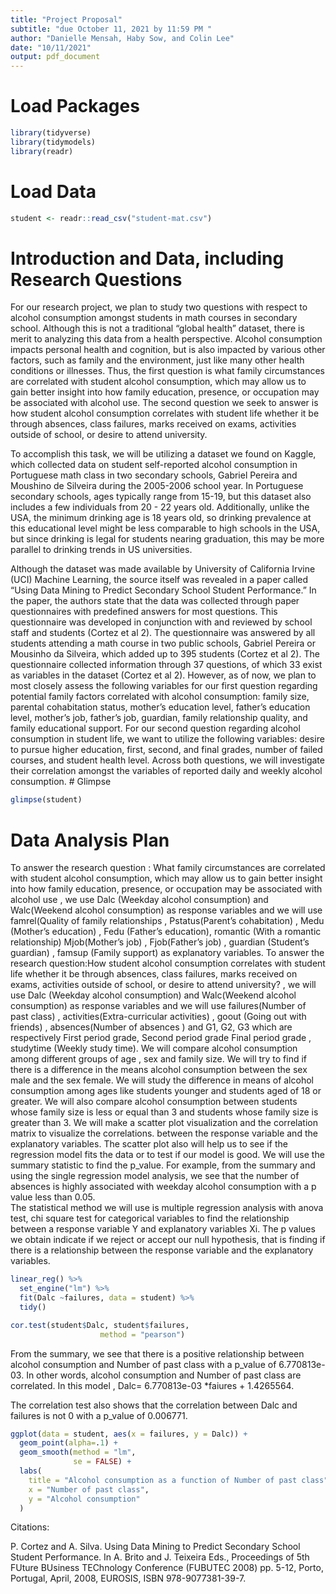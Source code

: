 ```yaml
---
title: "Project Proposal"
subtitle: "due October 11, 2021 by 11:59 PM "
author: "Danielle Mensah, Haby Sow, and Colin Lee"
date: "10/11/2021"
output: pdf_document
---
```


# Load Packages

```r
library(tidyverse) 
library(tidymodels)
library(readr)
``` 

# Load Data
```r

student <- readr::read_csv("student-mat.csv")
```

# Introduction and Data, including Research Questions

For our research project, we plan to study two questions with respect to alcohol consumption amongst students in math courses in secondary school. Although this is not a traditional “global health” dataset, there is merit to analyzing this data from a health perspective. Alcohol consumption impacts personal health and cognition, but is also impacted by various other factors, such as family and the environment, just like many other health conditions or illnesses. Thus, the first question is what family circumstances are correlated with student alcohol consumption, which may allow us to gain better insight into how family education, presence, or occupation may be associated with alcohol use. The second question we seek to answer is how student alcohol consumption correlates with student life whether it be through absences, class failures, marks received on exams, activities outside of school, or desire to attend university.

To accomplish this task, we will be utilizing a dataset we found on Kaggle, which collected data on student self-reported alcohol consumption in Portuguese math class in two secondary schools, Gabriel Pereira and Moushino de Silveira during the 2005-2006 school year. In Portuguese secondary schools, ages typically range from 15-19, but this dataset also includes a few individuals from 20 - 22 years old. Additionally, unlike the USA, the minimum drinking age is 18 years old, so drinking prevalence at this educational level might be less comparable to high schools in the USA, but since drinking is legal for students nearing graduation, this may be more parallel to drinking trends in US universities. 

Although the dataset was made available by University of California Irvine (UCI) Machine Learning, the source itself was revealed in a paper called “Using Data Mining to Predict Secondary School Student Performance.” In the paper, the authors state that the data was collected through paper questionnaires with predefined answers for most questions. This questionnaire was developed in conjunction with and reviewed by school staff and students (Cortez et al 2). The questionnaire was answered by all students attending a math course in two public schools, Gabriel Pereira or Mousinho da Silveira, which added up to 395 students (Cortez et al 2).  The questionnaire collected information through 37 questions, of which 33 exist as variables in the dataset (Cortez et al 2). However, as of now, we plan to most closely assess the following variables for our first question regarding potential family factors correlated with alcohol consumption: family size, parental cohabitation status, mother’s education level, father’s education level, mother’s job, father’s job, guardian, family relationship quality, and family educational support. For our second question regarding alcohol consumption in student life, we want to utilize the following variables: desire to pursue higher education, first, second, and final grades, number of failed courses, and student health level. Across both questions, we will investigate their correlation amongst the variables of reported daily and weekly alcohol consumption. 
# Glimpse

```r
glimpse(student)
```


# Data Analysis Plan
To answer the research question : What family circumstances are correlated with student alcohol consumption, which may allow us to gain better insight into how family education, presence, or occupation may be associated with alcohol use , we use Dalc (Weekday alcohol consumption)  and Walc(Weekend alcohol consumption)  as response variables and we will use famrel(Quality of family relationships , Pstatus(Parent’s cohabitation) , Medu (Mother’s education) , Fedu (Father’s education), romantic (With a romantic relationship) Mjob(Mother’s job) , Fjob(Father’s job) , guardian (Student’s guardian) , famsup (Family support) as explanatory variables.
To answer the research question:How student alcohol consumption correlates with student life whether it be through absences, class failures, marks received on exams, activities outside of school, or desire to attend university? , we will use Dalc (Weekday alcohol consumption)  and Walc(Weekend alcohol consumption)  as response variables and we will use failures(Number of past class) , activities(Extra-curricular activities) , goout (Going out with friends) , absences(Number of absences ) and G1, G2, G3 which are respectively First period grade, Second period grade Final period grade , studytime (Weekly study time).
We will compare alcohol consumption among different groups of age , sex and family size. We will try to find if there is a difference in the means alcohol consumption between the sex male and the sex female. We will study the difference in means of alcohol consumption among ages like students younger and students aged of 18 or greater. We will also compare alcohol consumption between students whose family size is less or equal than 3 and students whose family size is greater than 3.
We will make a scatter plot  visualization and the correlation matrix to visualize the correlations. between the response variable and the explanatory variables.  The scatter plot also will help us to see if the regression model fits the data or to test if our model is good. We will use the summary statistic to find the p_value. For example, from the summary and using the single regression model analysis, we see that the  number of absences is highly associated with weekday alcohol consumption with a p value less than 0.05.  
The statistical method we will use is multiple regression analysis with anova test, chi square test for categorical variables to find the relationship between a response variable Y and explanatory variables Xi. The p values we obtain indicate if we reject or accept our null hypothesis, that is finding if there is a relationship between the response variable and the explanatory variables. 

```r
linear_reg() %>%
  set_engine("lm") %>%
  fit(Dalc ~failures, data = student) %>%
  tidy()
```
```r
cor.test(student$Dalc, student$failures, 
                    method = "pearson")
```


From the summary, we see that there is a positive relationship between alcohol consumption and Number of past class with a p_value of 6.770813e-03. In other words, alcohol consumption and Number of past class are correlated. In this model , Dalc= 6.770813e-03 *faiures + 1.4265564.

The correlation test also shows that the correlation between Dalc and failures is not 0 with a p_value of 0.006771.


```r
ggplot(data = student, aes(x = failures, y = Dalc)) +
  geom_point(alpha=.1) +
  geom_smooth(method = "lm", 
              se = FALSE) +
  labs(
    title = "Alcohol consumption as a function of Number of past class",
    x = "Number of past class",
    y = "Alcohol consumption"
  )
```





Citations:

P. Cortez and A. Silva. Using Data Mining to Predict Secondary School Student Performance. In A. Brito and J. Teixeira Eds., Proceedings of 5th FUture BUsiness TEChnology Conference (FUBUTEC 2008) pp. 5-12, Porto, Portugal, April, 2008, EUROSIS, ISBN 978-9077381-39-7.

